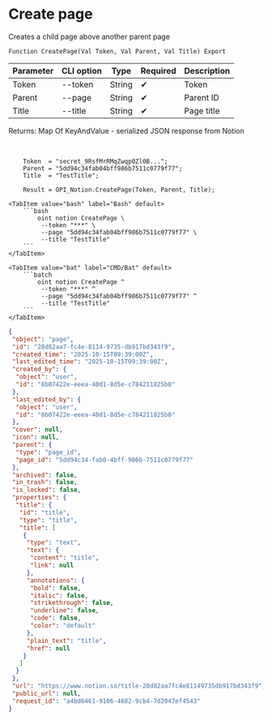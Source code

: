 ﻿---
sidebar_position: 1
description: Create page and other functions to work with Notion in the Open Integration Package, a free open-source integration library for 1C:Enterprise 8, OneScript and CLI
keywords: [1C, 1С, 1С:Enterprise, 1С:Enterprise 8.3, API, Integration, Services, Exchange, OneScript, CLI, Notion]
---


# Create page
 Creates a child page above another parent page



`Function CreatePage(Val Token, Val Parent, Val Title) Export`

  | Parameter | CLI option | Type | Required | Description |
  |-|-|-|-|-|
  | Token | --token | String | &#x2714; | Token |
  | Parent | --page | String | &#x2714; | Parent ID |
  | Title | --title | String | &#x2714; | Page title |

  
  Returns:  Map Of KeyAndValue - serialized JSON response from Notion

<br/>



```bsl title="1C:Enterprise/OneScript code example"
    Token  = "secret_9RsfMrRMqZwqp0Zl0B...";
    Parent = "5dd94c34fab04bff986b7511c0779f77";
    Title  = "TestTitle";

    Result = OPI_Notion.CreatePage(Token, Parent, Title);
```
 

 <Tabs>
  
    <TabItem value="bash" label="Bash" default>
        ```bash
            oint notion CreatePage \
             --token "***" \
             --page "5dd94c34fab04bff986b7511c0779f77" \
             --title "TestTitle"
        ```
    </TabItem>
  
    <TabItem value="bat" label="CMD/Bat" default>
        ```batch
            oint notion CreatePage ^
             --token "***" ^
             --page "5dd94c34fab04bff986b7511c0779f77" ^
             --title "TestTitle"
        ```
    </TabItem>
</Tabs>


```json title="Result"
{
 "object": "page",
 "id": "28d82aa7-fc4e-8114-9735-db917bd343f9",
 "created_time": "2025-10-15T09:39:00Z",
 "last_edited_time": "2025-10-15T09:39:00Z",
 "created_by": {
  "object": "user",
  "id": "8b07422e-eeea-40d1-8d5e-c784211825b0"
 },
 "last_edited_by": {
  "object": "user",
  "id": "8b07422e-eeea-40d1-8d5e-c784211825b0"
 },
 "cover": null,
 "icon": null,
 "parent": {
  "type": "page_id",
  "page_id": "5dd94c34-fab0-4bff-986b-7511c0779f77"
 },
 "archived": false,
 "in_trash": false,
 "is_locked": false,
 "properties": {
  "title": {
   "id": "title",
   "type": "title",
   "title": [
    {
     "type": "text",
     "text": {
      "content": "title",
      "link": null
     },
     "annotations": {
      "bold": false,
      "italic": false,
      "strikethrough": false,
      "underline": false,
      "code": false,
      "color": "default"
     },
     "plain_text": "title",
     "href": null
    }
   ]
  }
 },
 "url": "https://www.notion.so/title-28d82aa7fc4e81149735db917bd343f9",
 "public_url": null,
 "request_id": "a4bd6461-9106-4682-9cb4-7d2047ef4543"
}
```
